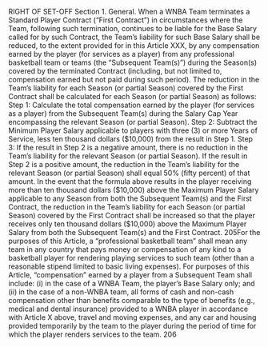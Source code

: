 RIGHT OF SET-OFF
Section 1. General.
When a WNBA Team terminates a Standard Player Contract ("First Contract") in
circumstances where the Team, following such termination, continues to be liable for the Base
Salary called for by such Contract, the Team's liability for such Base Salary shall be reduced, to
the extent provided for in this Article XXX, by any compensation earned by the player (for
services as a player) from any professional basketball team or teams (the "Subsequent Team(s)")
during the Season(s) covered by the terminated Contract (including, but not limited to,
compensation earned but not paid during such period). The reduction in the Team's liability for
each Season (or partial Season) covered by the First Contract shall be calculated for each Season
(or partial Season) as follows:
Step 1: Calculate the total compensation earned by the player (for services as a player)
from the Subsequent Team(s) during the Salary Cap Year encompassing the relevant
Season (or partial Season).
Step 2: Subtract the Minimum Player Salary applicable to players with three (3) or
more Years of Service, less ten thousand dollars (\$10,000) from the result in Step 1.
Step 3: If the result in Step 2 is a negative amount, there is no reduction in the Team's
liability for the relevant Season (or partial Season). If the result in Step 2 is a positive
amount, the reduction in the Team's liability for the relevant Season (or partial Season)
shall equal 50% (fifty percent) of that amount.
In the event that the formula above results in the player receiving more than ten
thousand dollars (\$10,000) above the Maximum Player Salary applicable to any Season from
both the Subsequent Team(s) and the First Contract, the reduction in the Team's liability for each
Season (or partial Season) covered by the First Contract shall be increased so that the player
receives only ten thousand dollars (\$10,000) above the Maximum Player Salary from both the
Subsequent Team(s) and the First Contract.
205For the purposes of this Article, a "professional basketball team" shall mean any
team in any country that pays money or compensation of any kind to a basketball player for
rendering playing services to such team (other than a reasonable stipend limited to basic living
expenses). For purposes of this Article, "compensation" earned by a player from a Subsequent
Team shall include: (i) in the case of a WNBA Team, the player's Base Salary only; and (ii) in
the case of a non-WNBA team, all forms of cash and non-cash compensation other than benefits
comparable to the type of benefits (e.g., medical and dental insurance) provided to a WNBA
player in accordance with Article X above, travel and moving expenses, and any car and housing
provided temporarily by the team to the player during the period of time for which the player
renders services to the team.
206